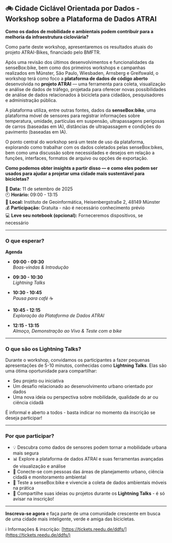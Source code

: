 ## 🚲 Cidade Ciclável Orientada por Dados - Workshop sobre a Plataforma de Dados ATRAI

**Como os dados de mobilidade e ambientais podem contribuir para a melhoria da infraestrutura cicloviária?**  

Como parte deste workshop, apresentaremos os resultados atuais do projeto ATRAI-Bikes, financiado pelo BMFTR.  

Após uma revisão dos últimos desenvolvimentos e funcionalidades da senseBox:bike, bem como dos primeiros workshops e campanhas realizados em Münster, São Paulo, Wiesbaden, Arnsberg e Greifswald, o workshop terá como foco a **plataforma de dados de código aberto** desenvolvida no **projeto ATRAI** — uma ferramenta para coleta, visualização e análise de dados de tráfego, projetada para oferecer novas possibilidades de análise de dados relacionados à bicicleta para cidadãos, pesquisadores e administração pública.  

A plataforma utiliza, entre outras fontes, dados da **senseBox:bike**, uma plataforma móvel de sensores para registrar informações sobre temperatura, umidade, partículas em suspensão, ultrapassagens perigosas de carros (baseadas em IA), distâncias de ultrapassagem e condições do pavimento (baseadas em IA).  

O ponto central do workshop será um teste de uso da plataforma, explorando como trabalhar com os dados coletados pelas senseBox:bikes, bem como uma discussão sobre necessidades e desejos em relação a funções, interfaces, formatos de arquivo ou opções de exportação.  

**Como podemos obter insights a partir disso — e como eles podem ser usados para ajudar a projetar uma cidade mais sustentável para bicicletas?**  


📅 **Data:** 11 de setembro de 2025  
🕘 **Horário:** 09:00 - 13:15  
📍 **Local:** Instituto de Geoinformática, Heisenbergstraße 2, 48149 Münster  
💰 **Participação:** Gratuita - não é necessário conhecimento prévio  
💻 **Leve seu notebook (opcional):** Forneceremos dispositivos, se necessário  

---

### O que esperar?
**Agenda**

- **09:00 - 09:30**  
    *Boas-vindas & Introdução*  

- **09:30 - 10:30**  
    *Lightning Talks*  

- **10:30 - 10:45**  
    *Pausa para café* ☕  

- **10:45 - 12:15**  
    *Exploração da Plataforma de Dados ATRAI*  

- **12:15 - 13:15**  
    *Almoço, Demonstração ao Vivo & Teste com a bike*  

---

### O que são os Lightning Talks?

Durante o workshop, convidamos os participantes a fazer pequenas apresentações de 5-10 minutos, conhecidas como **Lightning Talks**. Elas são uma ótima oportunidade para compartilhar:

- Seu projeto ou iniciativa  
- Um desafio relacionado ao desenvolvimento urbano orientado por dados  
- Uma nova ideia ou perspectiva sobre mobilidade, qualidade do ar ou ciência cidadã  

É informal e aberto a todos - basta indicar no momento da inscrição se deseja participar!

---

### Por que participar?

- 💡 Descubra como dados de sensores podem tornar a mobilidade urbana mais segura  
- 📊 Explore a plataforma de dados ATRAI e suas ferramentas avançadas de visualização e análise  
- 🤝 Conecte-se com pessoas das áreas de planejamento urbano, ciência cidadã e monitoramento ambiental  
- 🚴 Teste a senseBox:bike e vivencie a coleta de dados ambientais móveis na prática  
- 🎤 Compartilhe suas ideias ou projetos durante os **Lightning Talks** - é só avisar na inscrição!  

---

**Inscreva-se agora** e faça parte de uma comunidade crescente em busca de uma cidade mais inteligente, verde e amiga das bicicletas.

ℹ️ Informações & inscrição: [https://tickets.reedu.de/ddfs/](https://tickets.reedu.de/ddfs/)
